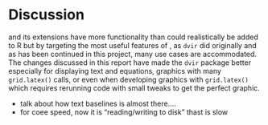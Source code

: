 \newpage{}

# Discussion

\TeX{} and its extensions have more functionality than could realistically be added to R but by targeting the most useful features of \TeX{}, as `dvir` did originally and as has been continued in this project, many use cases are accommodated. The changes discussed in this report have made the `dvir` package better especially for displaying text and equations, graphics with many `grid.latex()` calls, or even when developing graphics with `grid.latex()` which requires rerunning code with small tweaks to get the perfect graphic.




- talk about how text baselines is almost there....
- for coee speed, now it is "reading/writing to disk" thast is slow